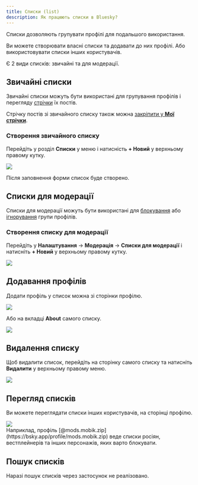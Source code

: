 ```yaml
---
title: Списки (list)
description: Як працюють списки в Bluesky?
---
```



Списки дозволяють групувати профілі для подальшого використання.

Ви можете створювати власні списки та додавати до них профілі. Або використовувати списки інших
користувачів.

Є 2 види списків: звичайні та для модерації.

## Звичайні списки

Звичайні списки можуть бути використані для групування профілів і перегляду [стрічки](/basics/feed)
їх постів.

Стрічку постів зі звичайного списку також можна
[закріпити у **Мої стрічки**](/basics/feed#закріплення-стрічки).

### Створення звичайного списку

Перейдіть у розділ **Списки** у меню і натисність **+ Новий** у верхньому правому кутку.

<img src="/images/list-new.png" class="app-left-center" />

Після заповнення форми список буде створено.

## Списки для модерації

Списки для модерації можуть бути використані для [блокування](/basics/block) або
[ігнорування](/basics/mute) групи профілів.

### Створення списку для модерації

Перейдіть у **Налаштування** &rarr; **Модерація** &rarr; **Списки для модерації** і натисніть **+
Новий** у верхньому правому кутку.

<img src="/images/list-new-mod.png" class="app-center" />

## Додавання профілів

Додати профіль у список можна зі сторінки профілю.

<img src="/images/list-add.png" class="app-left-center" />

Або на вкладці **About** самого списку.

<img src="/images/list-add2.png" class="app-center" />

## Видалення списку

Щоб видалити список, перейдіть на сторінку самого списку та натисніть **Видалити** у верхньому
правому меню.

<img src="/images/list-del.png" class="app-left-center" />

## Перегляд списків

Ви можете переглядати списки інших користувачів, на сторінці профілю.

<img src="/images/list-profile.png" class="app-center" />

<Aside type="tip">
  Наприклад, профіль [@mods.mobik.zip](https://bsky.app/profile/mods.mobik.zip) веде списки росіян,
  вестплейнерів та інших персонажів, яких варто блокувати.
</Aside>

## Пошук списків

Наразі пошук списків через застосунок не реалізовано.
